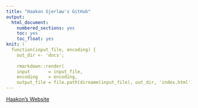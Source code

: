 ```yaml
---
title: "Haakon Gjerløw's GitHub"
output:
  html_document:
    numbered_sections: yes
    toc: yes
    toc_float: yes
knit: ( 
  function(input_file, encoding) {
    out_dir <- 'docs';
    
    rmarkdown::render(
    input       = input_file,
    encoding    = encoding,
    output_file = file.path(dirname(input_file), out_dir, 'index.html') ) })
---
```


[Haakon's Website](www.haakongjerlow.com)